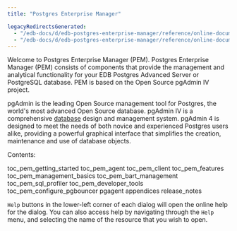 ```yaml
---
title: "Postgres Enterprise Manager"

legacyRedirectsGenerated:
  - "/edb-docs/d/edb-postgres-enterprise-manager/reference/online-documentation/8.0/genindex.html"
  - "/edb-docs/d/edb-postgres-enterprise-manager/reference/online-documentation/8.0/index.html"
---
```


Welcome to Postgres Enterprise Manager (PEM). Postgres Enterprise Manager (PEM) consists of components that provide the management and analytical functionality for your EDB Postgres Advanced Server or PostgreSQL database. PEM is based on the Open Source pgAdmin IV project.

pgAdmin is the leading Open Source management tool for Postgres, the world's most advanced Open Source database. pgAdmin IV is a comprehensive [database](http://www.postgresql.org) design and management system. pgAdmin 4 is designed to meet the needs of both novice and experienced Postgres users alike, providing a powerful graphical interface that simplifies the creation, maintenance and use of database objects.

Contents:

<div class="toctree">

toc_pem_getting_started toc_pem_agent toc_pem_client toc_pem_features toc_pem_management_basics toc_pem_bart_management toc_pem_sql_profiler toc_pem_developer_tools toc_pem_configure_pgbouncer pgagent appendices release_notes

</div>

`Help` buttons in the lower-left corner of each dialog will open the online help for the dialog. You can also access help by navigating through the `Help` menu, and selecting the name of the resource that you wish to open.
